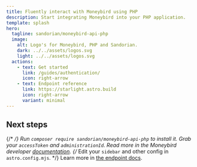 ```yaml
---
title: Fluently interact with Moneybird using PHP
description: Start integrating Moneybird into your PHP application.
template: splash
hero:
  tagline: sandorian/moneybird-api-php
  image:
    alt: Logo's for Moneybird, PHP and Sandorian.
    dark: ../../assets/logos.svg
    light: ../../assets/logos.svg
  actions:
    - text: Get started
      link: /guides/authentication/
      icon: right-arrow
    - text: Endpoint reference
      link: https://starlight.astro.build
      icon: right-arrow
      variant: minimal
---
```



## Next steps

{/* <CardGrid stagger> */}
<CardGrid>
	<Card title="Install moneybird-api-php" icon="download">
		Run `composer require sandorian/moneybird-api-php` to install it.
	</Card>
	<Card title="Authenticate" icon="seti:license">
		Grab your `accessToken` and `administrationId`. Read more in the Moneybird developer [documentation](https://developer.moneybird.com/authentication/).
	</Card>
	{/* <Card title="Configure your site" icon="setting">
		Edit your `sidebar` and other config in `astro.config.mjs`.
	</Card> */}
	<Card title="Read the docs" icon="open-book">
		Learn more in [the endpoint docs](/reference/example/).
	</Card>
</CardGrid>
